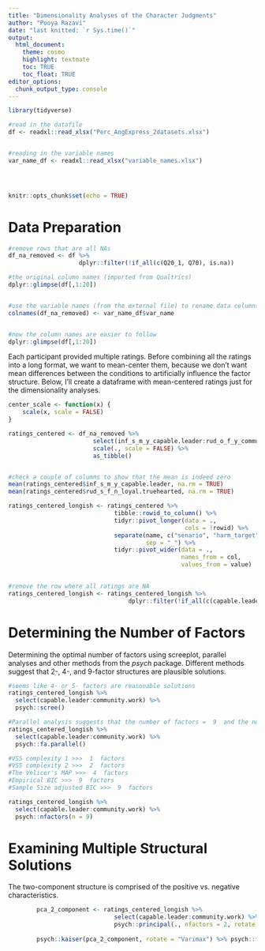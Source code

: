 ```yaml
---
title: "Dimensionality Analyses of the Character Judgments"
author: "Pooya Razavi"
date: "last knitted: `r Sys.time()`"
output: 
  html_document:
    theme: cosmo
    highlight: textmate
    toc: TRUE
    toc_float: TRUE
editor_options: 
  chunk_output_type: console
---
```


```r
library(tidyverse)

#read in the datafile
df <- readxl::read_xlsx("Perc_AngExpress_2datasets.xlsx")


#reading in the variable names
var_name_df <- readxl::read_xlsx("variable_names.xlsx")




knitr::opts_chunk$set(echo = TRUE)
```

# Data Preparation

```r
#remove rows that are all NAs
df_na_removed <- df %>% 
                    dplyr::filter(!if_all(c(Q20_1, Q70), is.na))

#the original column names (imported from Qualtrics) 
dplyr::glimpse(df[,1:20])


#use the variable names (from the external file) to rename data columns from Qualtrics labels to the character judgments
colnames(df_na_removed) <- var_name_df$var_name


#now the column names are easier to follow
dplyr::glimpse(df[,1:20])

```

Each participant provided multiple ratings. Before combining all the ratings into a long format, we want to mean-center them, because we don't want mean differences between the conditions to artificially influence the factor structure. Below, I'll create a dataframe with mean-centered ratings just for the dimensionality analyses.

```r

center_scale <- function(x) {
    scale(x, scale = FALSE)
}

ratings_centered <- df_na_removed %>% 
                        select(inf_s_m_y_capable.leader:rud_o_f_y_community.work) %>% 
                        scale(., scale = FALSE) %>% 
                        as_tibble()


#check a couple of columns to show that the mean is indeed zero 
mean(ratings_centered$inf_s_m_y_capable.leader, na.rm = TRUE)
mean(ratings_centered$rud_s_f_n_loyal.truehearted, na.rm = TRUE)
```




```r

ratings_centered_longish <- ratings_centered %>% 
                              tibble::rowid_to_column() %>% 
                              tidyr::pivot_longer(data = .,
                                                  cols = !rowid) %>% 
                              separate(name, c("senario", "harm_target", "prot_gender", "anger_express", "col"), 
                                       sep = "_") %>% 
                              tidyr::pivot_wider(data = .,
                                                 names_from = col,
                                                 values_from = value)
                              

#remove the row where all ratings are NA
ratings_centered_longish <- ratings_centered_longish %>% 
                                  dplyr::filter(!if_all(c(capable.leader, community.work), is.na))


```

# Determining the Number of Factors

Determining the optimal number of factors using screeplot, parallel analyses and other methods from the _psych_ package. Different methods suggest that 2-, 4-, and 9-factor structures are plausible solutions.

```r
#seems like 4- or 5- factors are reasonable solutions
ratings_centered_longish %>% 
  select(capable.leader:community.work) %>% 
  psych::scree()

```



```r
#Parallel analysis suggests that the number of factors =  9  and the number of components =  4 
ratings_centered_longish %>% 
  select(capable.leader:community.work) %>% 
  psych::fa.parallel()


```


```r

#VSS complexity 1 >>>  1  factors
#VSS complexity 2 >>>  2  factors
#The Velicer's MAP >>>  4  factors 
#Empirical BIC >>>  9  factors
#Sample Size adjusted BIC >>>  9  factors

ratings_centered_longish %>% 
  select(capable.leader:community.work) %>% 
  psych::nfactors(n = 9)

```


# Examining Multiple Structural Solutions

The two-component structure is comprised of the positive vs. negative characteristics.

```r
        pca_2_component <- ratings_centered_longish %>% 
                              select(capable.leader:community.work) %>% 
                              psych::principal(., nfactors = 2, rotate = "varimax") 
        
        psych::kaiser(pca_2_component, rotate = "Varimax") %>% psych::fa.sort()


```

